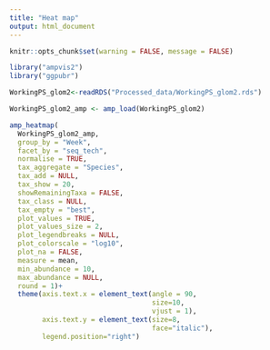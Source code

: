 ```yaml
---
title: "Heat map"
output: html_document
---
```

```r
knitr::opts_chunk$set(warning = FALSE, message = FALSE) 
```


```r
library("ampvis2")
library("ggpubr")

WorkingPS_glom2<-readRDS("Processed_data/WorkingPS_glom2.rds")

```

```r
WorkingPS_glom2_amp <- amp_load(WorkingPS_glom2)

amp_heatmap(
  WorkingPS_glom2_amp,
  group_by = "Week",
  facet_by = "seq_tech",
  normalise = TRUE,
  tax_aggregate = "Species",
  tax_add = NULL,
  tax_show = 20,
  showRemainingTaxa = FALSE,
  tax_class = NULL,
  tax_empty = "best",
  plot_values = TRUE,
  plot_values_size = 2,
  plot_legendbreaks = NULL,
  plot_colorscale = "log10",
  plot_na = FALSE,
  measure = mean,
  min_abundance = 10,
  max_abundance = NULL,
  round = 1)+
  theme(axis.text.x = element_text(angle = 90, 
                                   size=10, 
                                   vjust = 1),
        axis.text.y = element_text(size=8, 
                                   face="italic"),
        legend.position="right")
```







